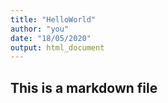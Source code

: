 ```yaml
---
title: "HelloWorld"
author: "you"
date: "18/05/2020"
output: html_document
---
```


## This is a markdown file